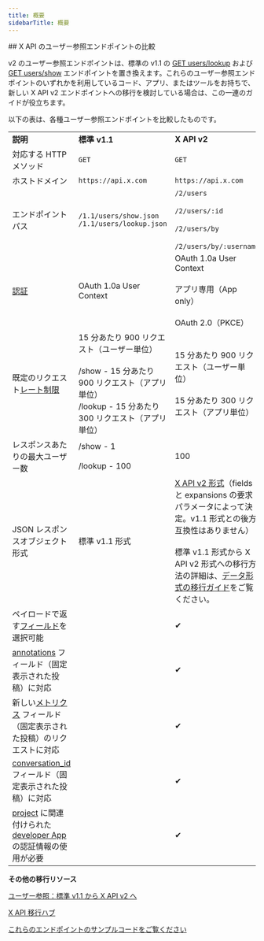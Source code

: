 ```yaml
---
title: 概要
sidebarTitle: 概要
---
```



<div id="comparing-x-apis-users-lookup-endpoints">
  ## X API のユーザー参照エンドポイントの比較
</div>

v2 のユーザー参照エンドポイントは、標準の v1.1 の [GET users/lookup](https://developer.x.com/en/docs/twitter-api/v1/accounts-and-users/follow-search-get-users/api-reference/get-users-lookup.html) および [GET users/show](https://developer.x.com/en/docs/twitter-api/v1/accounts-and-users/follow-search-get-users/api-reference/get-users-show.html) エンドポイントを置き換えます。これらのユーザー参照エンドポイントのいずれかを利用しているコード、アプリ、またはツールをお持ちで、新しい X API v2 エンドポイントへの移行を検討している場合は、この一連のガイドが役立ちます。 
 

以下の表は、各種ユーザー参照エンドポイントを比較したものです。
 

|     |     |     |
| :--- | :--- | :--- |
| **説明** | **標準 v1.1** | **X API v2** |
| 対応する HTTP メソッド | `GET` | `GET` |
| ホストドメイン | `https://api.x.com` | `https://api.x.com` |
| エンドポイントパス | `/1.1/users/show.json` `/1.1/users/lookup.json` | `/2/users`<br /><br />`/2/users/:id`<br /><br />`/2/users/by`<br /><br />`/2/users/by/:username` |
| [認証](/ja/resources/fundamentals/authentication) | OAuth 1.0a User Context | OAuth 1.0a User Context<br /><br />アプリ専用（App only）<br /><br />OAuth 2.0（PKCE） |
| 既定のリクエスト[レート制限](/ja/resources/fundamentals/rate-limits) | 15 分あたり 900 リクエスト（ユーザー単位）<br /><br />/show - 15 分あたり 900 リクエスト（アプリ単位）  <br />/lookup - 15 分あたり 300 リクエスト（アプリ単位） | 15 分あたり 900 リクエスト（ユーザー単位）<br /><br />15 分あたり 300 リクエスト（アプリ単位） |
| レスポンスあたりの最大ユーザー数 | /show - 1<br /><br />/lookup - 100 | 100 |
| JSON レスポンスオブジェクト形式 | 標準 v1.1 形式 | [X API v2 形式](/ja/x-api/fundamentals/data-dictionary)（fields と expansions の要求パラメータによって決定。v1.1 形式との後方互換性はありません）<br /><br />標準 v1.1 形式から X API v2 形式への移行方法の詳細は、[データ形式の移行ガイド](/ja/x-api/migrate/data-format-migration)をご覧ください。 |
| ペイロードで返す[フィールド](/ja/x-api/fundamentals/data-dictionary)を選択可能 |     | ✔   |
| [annotations](/ja/x-api/fundamentals/post-annotations) フィールド（固定表示された投稿）に対応 |     | ✔   |
| 新しい[メトリクス](/ja/x-api/fundamentals/metrics) フィールド（固定表示された投稿）のリクエストに対応 |     | ✔   |
| [conversation\_id](/ja/x-api/fundamentals/conversation-id) フィールド（固定表示された投稿）に対応 |     | ✔   |
| [project](/ja/resources/fundamentals/projects) に関連付けられた [developer App](/ja/resources/fundamentals/developer-apps) の認証情報の使用が必要 |     | ✔   |

**その他の移行リソース**

[ユーザー参照：標準 v1.1 から X API v2 へ](/ja/x-api/users/lookup/migrate/standard-to-twitter-api-v2)

[X API 移行ハブ](/ja/x-api/migrate/overview)

[これらのエンドポイントのサンプルコードをご覧ください](https://github.com/xdevplatform/Twitter-API-v2-sample-code "これらのエンドポイントのサンプルコードをご覧ください")